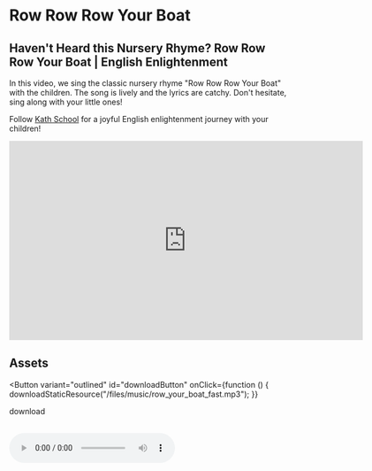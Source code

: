 
# Row Row Row Your Boat

## Haven't Heard this Nursery Rhyme? Row Row Row Your Boat | English Enlightenment

In this video, we sing the classic nursery rhyme "Row Row Row Your Boat" with the children. The song is lively and the lyrics are catchy. Don't hesitate, sing along with your little ones!

Follow [Kath School](https://space.bilibili.com/20797715) for a joyful English enlightenment journey with your children!

<iframe
  src="https://player.bilibili.com/player.html?bvid=BV1Ns4y1v7jP&cid=1&page=1"
  scrolling="no"
  border="0"
  frameborder="no"
  framespacing="0"
  allowfullscreen="true"
  width="640"
  height="360"
></iframe>

## Assets

<Button
  variant="outlined"
  id="downloadButton"
  onClick={function () {
    downloadStaticResource("/files/music/row_your_boat_fast.mp3");
  }}
>
  download
</Button>
<br />
<br />

<audio src="/files/music/row_your_boat_fast.mp3" controls>
  The browser doesn't support
</audio>
